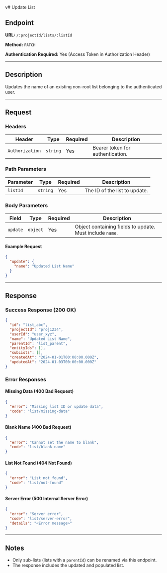 v# Update List

## Endpoint

**URL:** `/:projectId/lists/:listId`

**Method:** `PATCH`

**Authentication Required:** Yes (Access Token in Authorization Header)

---

## Description

Updates the name of an existing non-root list belonging to the authenticated user.

---

## Request

### Headers

| Header          | Type     | Required | Description                      |
| --------------- | -------- | -------- | -------------------------------- |
| `Authorization` | `string` | Yes      | Bearer token for authentication. |

### Path Parameters

| Parameter | Type     | Required | Description                   |
| --------- | -------- | -------- | ----------------------------- |
| `listId`  | `string` | Yes      | The ID of the list to update. |

### Body Parameters

| Field    | Type     | Required | Description                                              |
| -------- | -------- | -------- | -------------------------------------------------------- |
| `update` | `object` | Yes      | Object containing fields to update. Must include `name`. |

#### Example Request

```json
{
  "update": {
    "name": "Updated List Name"
  }
}
```

---

## Response

### Success Response (200 OK)

```json
{
  "id": "list_abc",
  "projectId": "proj1234",
  "userId": "user_xyz",
  "name": "Updated List Name",
  "parentId": "list_parent",
  "entityIds": [],
  "subLists": [],
  "createdAt": "2024-01-01T00:00:00.000Z",
  "updatedAt": "2024-01-03T00:00:00.000Z"
}
```

### Error Responses

#### Missing Data (400 Bad Request)

```json
{
  "error": "Missing list ID or update data",
  "code": "list/missing-data"
}
```

#### Blank Name (400 Bad Request)

```json
{
  "error": "Cannot set the name to blank",
  "code": "list/blank-name"
}
```

#### List Not Found (404 Not Found)

```json
{
  "error": "List not found",
  "code": "list/not-found"
}
```

#### Server Error (500 Internal Server Error)

```json
{
  "error": "Server error",
  "code": "list/server-error",
  "details": "<Error message>"
}
```

---

## Notes

- Only sub-lists (lists with a `parentId`) can be renamed via this endpoint.
- The response includes the updated and populated list.
